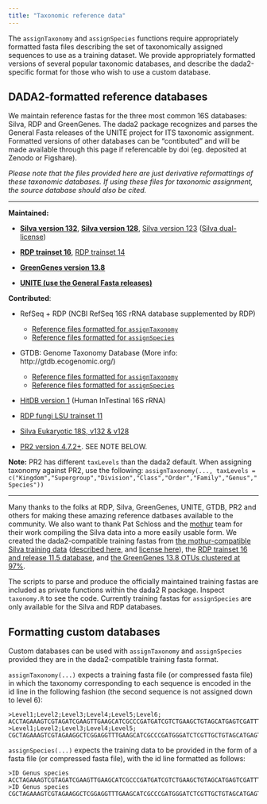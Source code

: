 ```yaml
---
title: "Taxonomic reference data"
---
```


The `assignTaxonomy` and `assignSpecies` functions require appropriately formatted fasta files describing the set of taxonomically assigned sequences to use as a training dataset. We provide appropriately formatted versions of several popular taxonomic databases, and describe the dada2-specific format for those who wish to use a custom database.

## DADA2-formatted reference databases

We maintain reference fastas for the three most common 16S databases: Silva, RDP and GreenGenes. The dada2 package recognizes and parses the General Fasta releases of the UNITE project for ITS taxonomic assignment. Formatted versions of other databases can be "contibuted" and will be made available through this page if referencable by doi (eg. deposited at Zenodo or Figshare). 

*Please note that the files provided here are just derivative reformattings of these taxonomic databases. If using these files for taxonomic assignment, the source database should also be cited.*

--------------------------

**Maintained:**

* **[Silva version 132](https://doi.org/10.5281/zenodo.1172782)**, **[Silva version 128](https://doi.org/10.5281/zenodo.801831)**,  [Silva version 123](http://dx.doi.org/10.5281/zenodo.158958)  ([Silva dual-license](https://www.arb-silva.de/silva-license-information/))

* **[RDP trainset 16](https://doi.org/10.5281/zenodo.801827)**, [RDP trainset 14](http://dx.doi.org/10.5281/zenodo.158955)

* **[GreenGenes version 13.8](http://dx.doi.org/10.5281/zenodo.158955)**

* **[UNITE (use the General Fasta releases)](https://unite.ut.ee/repository.php)**

**Contributed**:

* RefSeq + RDP (NCBI RefSeq 16S rRNA database supplemented by RDP)
    + [Reference files formatted for `assignTaxonomy`](https://zenodo.org/record/2541239)
    + [Reference files formatted for `assignSpecies`](https://zenodo.org/record/2658728#.XM7qtBNKhYh)

* GTDB: Genome Taxonomy Database  (More info: http://gtdb.ecogenomic.org/)
    + [Reference files formatted for `assignTaxonomy`](https://zenodo.org/record/2541239)
    + [Reference files formatted for `assignSpecies`](https://zenodo.org/record/2658728#.XM7qtBNKhYh)

* [HitDB version 1](http://doi.org/10.5281/zenodo.159205) (Human InTestinal 16S rRNA)

* [RDP fungi LSU trainset 11](https://doi.org/10.5281/zenodo.835612)

* [Silva Eukaryotic 18S, v132 & v128](https://zenodo.org/record/1447330)

* [PR2 version 4.7.2+](https://github.com/vaulot/pr2_database/releases). SEE NOTE BELOW.

**Note:** PR2 has different `taxLevels` than the dada2 default. When assigning taxonomy against PR2, use the following: `assignTaxonomy(..., taxLevels = c("Kingdom","Supergroup","Division","Class","Order","Family","Genus","Species"))`


--------------------------

Many thanks to the folks at RDP, Silva, GreenGenes, UNITE, GTDB, PR2 and others for making these amazing reference datbases available to the community. We also want to thank Pat Schloss and the [mothur](http://www.mothur.org) team for their work compiling the Silva data into a more easily usable form. We created the dada2-compatible training fastas from [the mothur-compatible Silva training data](http://www.mothur.org/wiki/Silva_reference_files) ([described here](http://blog.mothur.org/2017/03/22/SILVA-v128-reference-files/), and [license here](https://www.arb-silva.de/silva-license-information/)), the [RDP trainset 16 and release 11.5 database](http://rdp.cme.msu.edu/misc/resources.jsp), and [the GreenGenes 13.8 OTUs clustered at 97\%](ftp://greengenes.microbio.me/greengenes_release/gg_13_8_otus/).

The scripts to parse and produce the officially maintained training fastas are included as private functions within the dada2 R package. Inspect `taxonomy.R` to see the code. Currently training fastas for `assignSpecies` are only available for the Silva and RDP databases. 

## Formatting custom databases

Custom databases can be used with `assignTaxonomy` and `assignSpecies` provided they are in the dada2-compatible training fasta format.

`assignTaxonomy(...)` expects a training fasta file (or compressed fasta file) in which the taxonomy corresponding to each sequence is encoded in the id line in the following fashion (the second sequence is not assigned down to level 6):

```
>Level1;Level2;Level3;Level4;Level5;Level6;
ACCTAGAAAGTCGTAGATCGAAGTTGAAGCATCGCCCGATGATCGTCTGAAGCTGTAGCATGAGTCGATTTTCACATTCAGGGATACCATAGGATAC
>Level1;Level2;Level3;Level4;Level5;
CGCTAGAAAGTCGTAGAAGGCTCGGAGGTTTGAAGCATCGCCCGATGGGATCTCGTTGCTGTAGCATGAGTACGGACATTCAGGGATCATAGGATAC
```

`assignSpecies(...)` expects the training data to be provided in the form of a fasta file (or compressed fasta file), with the id line formatted as follows:

```
>ID Genus species
ACCTAGAAAGTCGTAGATCGAAGTTGAAGCATCGCCCGATGATCGTCTGAAGCTGTAGCATGAGTCGATTTTCACATTCAGGGATACCATAGGATAC
>ID Genus species
CGCTAGAAAGTCGTAGAAGGCTCGGAGGTTTGAAGCATCGCCCGATGGGATCTCGTTGCTGTAGCATGAGTACGGACATTCAGGGATCATAGGATAC
```
